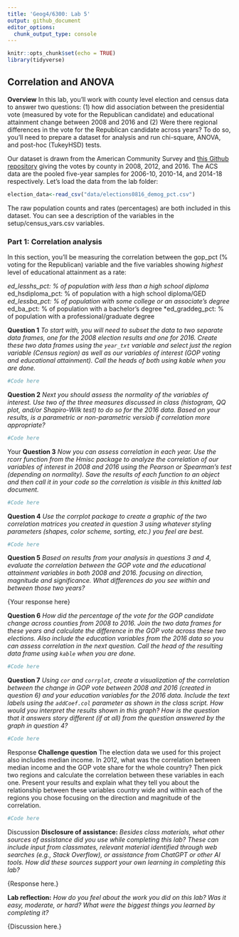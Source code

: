 ---
title: 'Geog4/6300: Lab 5'
output: github_document
editor_options: 
  chunk_output_type: console
---

```{r setup, include=FALSE}
knitr::opts_chunk$set(echo = TRUE)
library(tidyverse)
```

## Correlation and ANOVA

**Overview**
In this lab, you'll work with county level election and census data to answer two questions: (1) how did association between the presidential vote (measured by vote for the Republican candidate) and educational attainment change between 2008 and 2016 and (2) Were there regional differences in the vote for the Republican candidate across years? To do so, you'll need to prepare a dataset for analysis and run chi-square, ANOVA, and post-hoc (TukeyHSD) tests.

Our dataset is drawn from the American Community Survey and [this Github repository](https://github.com/tonmcg/US_County_Level_Election_Results_08-20) giving the votes by county in 2008, 2012, and 2016. The ACS data are the pooled five-year samples for 2006-10, 2010-14, and 2014-18 respectively. Let's load the data from the lab folder:

```{r}
election_data<-read_csv("data/elections0816_demog_pct.csv")
```

The raw population counts and rates (percentages) are both included in this dataset. You can see a description of the variables in the setup/census_vars.csv variables.

### Part 1: Correlation analysis

In this section, you'll be measuring the correlation between the gop_pct (% voting for the Republican) variable and the five variables showing *highest* level of educational attainment as a rate:

*ed_lesshs_pct: % of population with less than a high school diploma
*ed_hsdiploma_pct: % of population with a high school diploma/GED
*ed_lessba_pct: % of population with some college or an associate's degree
*ed_ba_pct: % of population with a bachelor's degree
*ed_graddeg_pct: % of population with a professional/graduate degree

**Question 1** _To start with, you will need to subset the data to two separate data frames, one for the 2008 election results and one for 2016. Create these two data frames using the `year_txt` variable and select just the region variable (Census region) as well as our variables of interest (GOP voting and educational attainment). Call the heads of both using kable when you are done._

```{r}
#Code here
```


**Question 2** _Next you should assess the normality of the variables of interest. Use two of the three measures discussed in class (histogram, QQ plot, and/or Shapiro-Wilk test) to do so for the 2016 data. Based on your results, is a parametric or non-parametric versiob if correlation more appropriate?_

```{r}
#Code here
```

{Your text response here}

**Question 3** _Now you can assess correlation in each year. Use the rcorr function from the Hmisc package to analyze the correlation of our variables of interest in 2008 and 2016 using the Pearson or Spearman's test (depending on normality). Save the results of each function to an object and then call it in your code so the correlation is visible in this knitted lab document._

```{r}
#Code here
```

**Question 4** _Use the corrplot package to create a graphic of the two correlation matrices you created in question 3 using whatever styling parameters (shapes, color scheme, sorting, etc.) you feel are best._

```{r}
#Code here
```

**Question 5** _Based on results from your analysis in questions 3 and 4, evaluate the correlation between the GOP vote and the educational attainment variables in both 2008 and 2016. focusing on direction, magnitude and significance. What differences do you see within and between those two years?_

{Your response here}

**Question 6** _How did the percentage of the vote for the GOP candidate change *across counties* from 2008 to 2016. Join the two data frames for these years and calculate the difference in the GOP vote across these two elections. Also include the education variables from the 2016 data so you can assess correlation in the next question. Call the head of the resulting data frame using `kable` when you are done._

```{r}
#Code here
```


**Question 7** _Using `cor` and `corrplot`, create a visualization of the correlation between the *change* in GOP vote between 2008 and 2016 (created in question 6) and your education variables for the 2016 data. Include the text labels using the `addCoef.col` parameter as shown in the class script. How would you interpret the results shown in this graph? How is the question that it answers story different (if at all) from the question answered by the graph in question 4?_

```{r}
#Code here
```

{Response here.}

**Challenge question**
The election data we used for this project also includes median income. In 2012, what was the correlation between median income and the GOP vote share for the whole country? Then pick two regions and calculate the correlation between these variables in each one. Present your results and explain what they tell you about the relationship between these variables country wide and within each of the regions you chose focusing on the direction and magnitude of the correlation.

```{r}
#Code here
```

{Discussion here.}

**Disclosure of assistance:** _Besides class materials, what other sources of assistance did you use while completing this lab? These can include input from classmates, relevant material identified through web searches (e.g., Stack Overflow), or assistance from ChatGPT or other AI tools. How did these sources support your own learning in completing this lab?_

{Response here.}

**Lab reflection:** _How do you feel about the work you did on this lab? Was it easy, moderate, or hard? What were the biggest things you learned by completing it?_

{Discussion here.}

